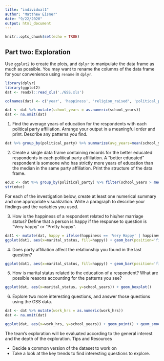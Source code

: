 ```yaml
---
title: "individual1"
author: "Matthew Eisner"
date: "9/22/2020"
output: html_document
---
```


```r
knitr::opts_chunk$set(echo = TRUE)
```


## Part two: Exploration

Use `ggplot2` to create the plots, and `dplyr` to manipulate the data frame as much as possible. You may want to rename the columns of the data frame for your convenience using `rename` in `dplyr`.

```r
library(dplyr)
library(ggplot2)
dat <- readxl::read_xls('./GSS.xls')

colnames(dat) <- c('year', 'happiness', 'religion_raised', 'political_party', 'sex', 'school_years', 'marital_status', 'work_hrs', 'id_num', 'ballot')

dat <- dat %>% mutate(school_years = as.numeric(school_years))
dat <- na.omit(dat)
```

1. Find the average years of education for the respondents with each political party affiliation. Arrange your output in a meaningful order and print. Describe any patterns you find.

```r
dat %>% group_by(political_party) %>% summarize(avg_years=mean(school_years), .groups='drop') %>% arrange(avg_years)
```

2. Create a single data frame containing records for the better educated respondents in each political party affiliation. A “better educated” respondent is someone who has strictly more years of education than the median in the same party affiliation. Print the structure of the data frame.

```r
educ <- dat %>% group_by(political_party) %>% filter(school_years > median(school_years))
str(educ)
```    

For each of the investigation below, create at least one numerical summary and one appropriate visualization. Write a paragraph to describe your findings and the variables you used.

3. How is the happiness of a respondent related to his/her marriage status? Define that a person is happy if the response to question is “Very happy” or “Pretty happy”.

```r
dat1 <- mutate(dat, happy = ifelse(happiness == 'Very Happy' | happiness == 'Pretty happy', TRUE, FALSE))
ggplot(dat1, aes(x=marital_status, fill=happy)) + geom_bar(position='fill')
```

4. Does party affiliation affect the relationship you found in the last question?

```r
ggplot(dat1, aes(x=marital_status, fill=happy)) + geom_bar(position='fill') + facet_wrap(~political_party) + theme(axis.text.x=element_text(angle =- 90, vjust = 0.5))
```

5. How is marital status related to the education of a respondent? What are possible reasons accounting for the patterns you see?

```r
ggplot(dat, aes(x=marital_status, y=school_years)) + geom_boxplot()
```

6. Explore two more interesting questions, and answer those questions using the GSS data.

```r
dat <- dat %>% mutate(work_hrs = as.numeric(work_hrs))
dat <- na.omit(dat)

ggplot(dat, aes(x=work_hrs, y=school_years)) + geom_point() + geom_smooth(method = "lm", se=FALSE)
```

The team’s exploration will be evaluated according to the general interest and the depth of the exploration.
Tips and Resources

* Decide a common version of the dataset to work on
* Take a look at the key trends to find interesting questions to explore. 
